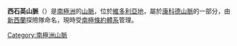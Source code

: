 {{Coord|72|0|S|164|45|E||display=title}}

'''西石英山脈'''（{{lang-en|West Quartzite Range}}）是[[南極洲|南極洲]]的[[山脈|山脈]]，位於[[維多利亞地|維多利亞地]]，屬於[[康科德山脈|康科德山脈]]的一部分，由[[新西蘭|新西蘭]]探險隊命名，現時受[[南極條約體系|南極條約體系]]管理。

{{Antarctica-geo-stub}}
[[Category:南極洲山脈|Category:南極洲山脈]]